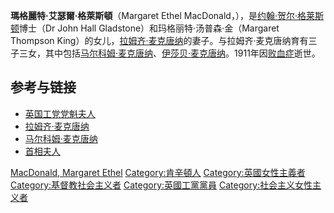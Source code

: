 {{Unreferenced|time=2013-08-24T15:45:30+00:00}}
{{Infobox person
 | honorific_prefix   = 
 | name               = 瑪格麗特·艾瑟爾·麥克唐納
 | native_name        = <!--The person's name in their own language, if different.-->
 | native_name_lang   = <!--ISO 639-1 code, e.g., "fr" for French. If more than one, use {{lang}} in |native_name= instead.-->
 | honorific_suffix   = 
 | image              = Social reformer Gladstone.jpg
 | image_size         = 
 | image_upright      =
 | smallimage         = <!--If this is specified, "image" should not be.-->
 | alt                = 
 | caption            = MacDonald in 1906
 | birth_name      = 瑪格麗特·艾瑟爾·格萊斯頓
 | birth_date      =  {{Birth date|df=yes|1870|07|20}}
 | birth_place     = [[倫敦|倫敦]][[肯辛頓|肯辛頓]]
 | death_date      = {{Death date and age|df=yes|1911|09|08|1870|07|20}}
 | death_place     = 倫敦[[林肯律師學院廣場|林肯律師學院廣場]]
 | death_cause     = [[敗血症|敗血症]]
 | resting_place   = Spynie Cemetery, [[Morayshire|Morayshire]]
 | resting_place_coordinates = 
 | citizenship     = 
 | nationality     = [[British_people|British]]
 | party           = [[工黨_(英國)|工黨]]
 | otherparty      =  <!--For additional political affiliations-->
 | height          =  <!-- "X cm", "X m"  or "X ft Y in" plus optional reference (conversions are automatic) -->
 | spouse          = {{marriage|[[拉姆齐·麦克唐纳|拉姆齐·麦克唐纳]]|November 23, 1896}}
 | partner         =  <!--For those with a domestic partner and not married-->
 | relations       = 
 | children        = 6, including [[馬爾科姆·麥克唐納|馬爾科姆]] and [[Ishbel_MacDonald|Ishbel]]
 | parents         = {{plain list|
* [[约翰·贺尔·格莱斯顿|约翰·贺尔·格莱斯顿]]
* Margaret Thomson Henderson
}}
 | relatives       = 
 | residence       = 
 | education       = 
 | alma_mater      = 
 | occupation      = [[Feminist|Feminist]] and [[social_reformer|social reformer]]
 | profession      = 
 | known_for       = 
 | salary          = 
 | net_worth       =  <!-- Net worth should be supported with a citation from a reliable source -->
 | cabinet         = 
 | committees      = 
 | portfolio       = 
 | awards          =  <!-- For civilian awards - appears as "Awards" if |mawards= is not set -->
 | blank1          = 
 | data1           = 
 | blank2          = 
 | data2           = 
 | blank3          = 
 | data3           = 
 | blank4          = 
 | data4           = 
 | blank5          = 
 | data5           = 
 | signature       = 
 | signature_alt   = 
 | website         = 
<!--Embedded templates / Footnotes-->
 | module          = 
 | module2         = 
 | module3         = 
 | module4         = 
 | module5         = 
 | footnotes       = 
}}
'''瑪格麗特·艾瑟爾·格萊斯頓'''（Margaret Ethel MacDonald，{{bd|1870年||1911年|}}），是[[约翰·贺尔·格莱斯顿|约翰·贺尔·格莱斯顿]]博士（Dr John Hall Gladstone）和玛格丽特·汤普森·金（Margaret Thompson King）的女儿，[[拉姆齐·麦克唐纳|拉姆齐·麦克唐纳]]的妻子。与拉姆齐·麦克唐纳育有三子三女，其中包括[[马尔科姆·麦克唐纳|马尔科姆·麦克唐纳]]、[[伊莎贝·麦克唐纳|伊莎贝·麦克唐纳]]。1911年因[[败血症|败血症]]逝世。

== 参考与链接 ==
*[[英国工党|英国工党党魁夫人]]
*[[拉姆齐·麦克唐纳|拉姆齐·麦克唐纳]]
*[[马尔科姆·麦克唐纳|马尔科姆·麦克唐纳]]
*[[首相夫人|首相夫人]]
{{Authority control}}

[[Category:英國首相配偶|MacDonald, Margaret Ethel]]
[[Category:肯辛頓人|Category:肯辛頓人]]
[[Category:英國女性主義者|Category:英國女性主義者]]
[[Category:基督教社会主义者|Category:基督教社会主义者]]
[[Category:英國工黨黨員|Category:英國工黨黨員]]
[[Category:社会主义女性主义者|Category:社会主义女性主义者]]